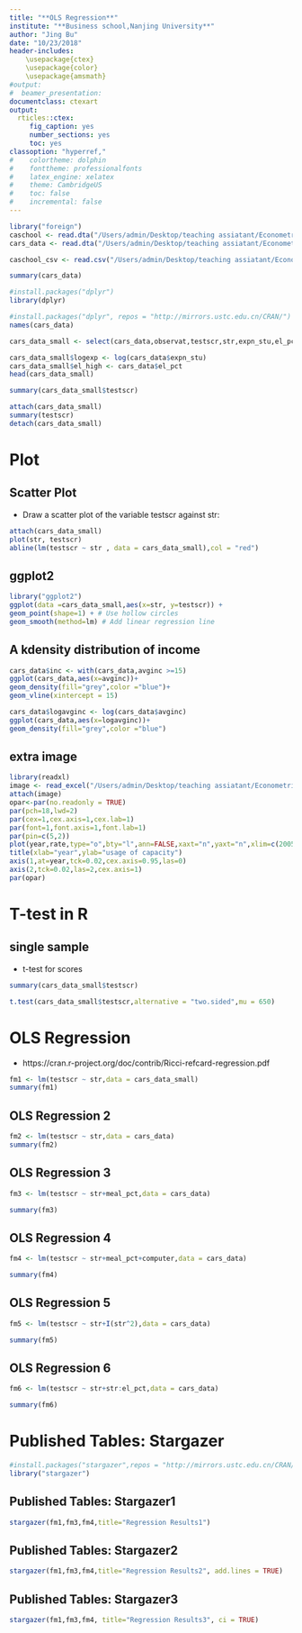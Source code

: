 ---
title: "**OLS Regression**"
institute: "**Business school,Nanjing University**"
author: "Jing Bu"
date: "10/23/2018"
header-includes:
    \usepackage{ctex}
    \usepackage{color}
    \usepackage{amsmath}
#output: 
#  beamer_presentation:
documentclass: ctexart
output:
  rticles::ctex:
     fig_caption: yes
     number_sections: yes
     toc: yes
classoption: "hyperref,"
#    colortheme: dolphin
#    fonttheme: professionalfonts
#    latex_engine: xelatex
#    theme: CambridgeUS
#    toc: false
#    incremental: false
---

```{r stata12, include=FALSE}
library("foreign")
caschool <- read.dta("/Users/admin/Desktop/teaching assiatant/Econometrics/teaching assistant slides/R/caschool.dta")
cars_data <- read.dta("/Users/admin/Desktop/teaching assiatant/Econometrics/teaching assistant slides/R/caschool.dta")
```



```{r csv, include=FALSE}
caschool_csv <- read.csv("/Users/admin/Desktop/teaching assiatant/Econometrics/teaching assistant slides/R/caschool.csv")
```

```{r cars_summary, include=FALSE}
summary(cars_data)
```

```{r dplyr, include=FALSE}
#install.packages("dplyr")
library(dplyr)

```
```{r name, include=FALSE}
#install.packages("dplyr", repos = "http://mirrors.ustc.edu.cn/CRAN/")
names(cars_data)
```


```{r small, include=FALSE}
cars_data_small <- select(cars_data,observat,testscr,str,expn_stu,el_pct)

```

```{r data, include=FALSE}
cars_data_small$logexp <- log(cars_data$expn_stu)
cars_data_small$el_high <- cars_data$el_pct
head(cars_data_small)
```

```{r summary, include=FALSE}
summary(cars_data_small$testscr)
```

```{r sum2, include=FALSE}
attach(cars_data_small)
summary(testscr)
detach(cars_data_small)
```

# Plot

## Scatter Plot

- Draw a scatter plot of the variable testscr against str:
```{r scatter, echo=TRUE}
attach(cars_data_small)
plot(str, testscr)
abline(lm(testscr ~ str , data = cars_data_small),col = "red")
```


\includegraphics{picture23.png}



## ggplot2

```{r scatter2,echo=TRUE,message=FALSE,warning=FALSE,error=FALSE}
library("ggplot2")
ggplot(data =cars_data_small,aes(x=str, y=testscr)) +
geom_point(shape=1) + # Use hollow circles
geom_smooth(method=lm) # Add linear regression line
```


## A kdensity distribution of income

```{r kensity1, echo=TRUE}
cars_data$inc <- with(cars_data,avginc >=15)
ggplot(cars_data,aes(x=avginc))+
geom_density(fill="grey",color ="blue")+
geom_vline(xintercept = 15)
```


```{r kensity2, echo=TRUE}
cars_data$logavginc <- log(cars_data$avginc)
ggplot(cars_data,aes(x=logavginc))+
geom_density(fill="grey",color ="blue")
```

## extra image

```{r image, echo=TRUE,collapse=FALSE}
library(readxl)
image <- read_excel("/Users/admin/Desktop/teaching assiatant/Econometrics/teaching assistant slides/R/image.xlsx")
attach(image)
opar<-par(no.readonly = TRUE)
par(pch=18,lwd=2)
par(cex=1,cex.axis=1,cex.lab=1)
par(font=1,font.axis=1,font.lab=1)
par(pin=c(5,2))
plot(year,rate,type="o",bty="l",ann=FALSE,xaxt="n",yaxt="n",xlim=c(2005,2018),ylim=c(70,85))
title(xlab="year",ylab="usage of capacity")
axis(1,at=year,tck=0.02,cex.axis=0.95,las=0)
axis(2,tck=0.02,las=2,cex.axis=1)
par(opar)
```


\includegraphics{picture24.png}


# T-test in R

## single sample

- t-test for scores
```{r t-test, echo=TRUE}
summary(cars_data_small$testscr)
```


```{r t-test1, echo=TRUE}
t.test(cars_data_small$testscr,alternative = "two.sided",mu = 650)
```
# OLS Regression

- https://cran.r-project.org/doc/contrib/Ricci-refcard-regression.pdf

```{r reg, echo=TRUE}
fm1 <- lm(testscr ~ str,data = cars_data_small)
summary(fm1)
```


## OLS Regression 2
```{r reg2, echo=TRUE}
fm2 <- lm(testscr ~ str,data = cars_data)
summary(fm2)
```

## OLS Regression 3
```{r reg3, echo=TRUE}
fm3 <- lm(testscr ~ str+meal_pct,data = cars_data)

summary(fm3)
```

## OLS Regression 4
```{r reg4, echo=TRUE}
fm4 <- lm(testscr ~ str+meal_pct+computer,data = cars_data)

summary(fm4)
```

## OLS Regression 5
```{r reg5, echo=TRUE}
fm5 <- lm(testscr ~ str+I(str^2),data = cars_data)

summary(fm5)
```

## OLS Regression 6
```{r reg6, echo=TRUE}
fm6 <- lm(testscr ~ str+str:el_pct,data = cars_data)

summary(fm6)
```

\includegraphics{picture32.png}

# Published Tables: Stargazer

```{r pub, echo=TRUE,messages=FALSE,warning=FALSE,error=FALSE}
#install.packages("stargazer",repos = "http://mirrors.ustc.edu.cn/CRAN/")
library("stargazer")
```

## Published Tables: Stargazer1
```{r pub1, echo=TRUE,messages=FALSE, warnings=FALSE,error=FALSE,results= "asis"}
stargazer(fm1,fm3,fm4,title="Regression Results1")
```

## Published Tables: Stargazer2
```{r pub3, echo=TRUE,messages=FALSE, warnings=FALSE,error=FALSE,results= "asis"}
stargazer(fm1,fm3,fm4,title="Regression Results2", add.lines = TRUE)
```

## Published Tables: Stargazer3
```{r pub4, echo=TRUE,messages=FALSE, warnings=FALSE,error=FALSE,results= "asis"}
stargazer(fm1,fm3,fm4, title="Regression Results3", ci = TRUE)
```

